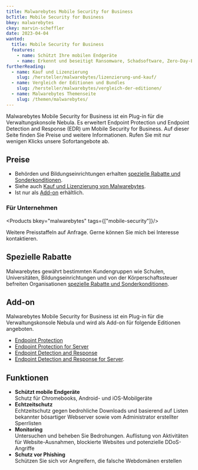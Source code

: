 ```yaml
---
title: Malwarebytes Mobile Security for Business
bcTitle: Mobile Security for Business
bkey: malwarebytes
ckey: marvin-scheffler
date: 2023-04-04
wanted:
  title: Mobile Security for Business
  features:
    - name: Schützt Ihre mobilen Endgeräte
    - name: Erkennt und beseitigt Ransomware, Schadsoftware, Zero-Day-Exploits, unerwünschte Programme und Adware
furtherReading:
  - name: Kauf und Lizenzierung
    slug: /hersteller/malwarebytes/lizenzierung-und-kauf/
  - name: Vergleich der Editionen und Bundles
    slug: /hersteller/malwarebytes/vergleich-der-editionen/
  - name: Malwarebytes Themenseite
    slug: /themen/malwarebytes/
---
```



<Intro>

Malwarebytes Mobile Security for Business ist ein Plug-in für die Verwaltungskonsole Nebula. Es erweitert Endpoint Protection und Endpoint Detection and Response (EDR) um Mobile Security for Business. Auf dieser Seite finden Sie Preise und weitere Informationen. Rufen Sie mit nur wenigen Klicks unsere Sofortangebote ab.

</Intro>

<TOC />

## Preise

<ArrowList>

- Behörden und Bildungseinrichtungen erhalten [spezielle Rabatte und Sonderkonditionen](/hersteller/malwarebytes/lizenzierung-und-kauf/#sonderkonditionen).
- Siehe auch [Kauf und Lizenzierung von Malwarebytes](/hersteller/malwarebytes/lizenzierung-und-kauf/).
- Ist nur als [Add-on](#add-on) erhältlich.

</ArrowList>

### Für Unternehmen

<Products bkey="malwarebytes" tags={["mobile-security"]}/>

<Info>

Weitere Preisstaffeln auf Anfrage. Gerne können Sie mich bei Interesse kontaktieren.

</Info>

## Spezielle Rabatte

Malwarebytes gewährt bestimmten Kundengruppen wie Schulen, Universitäten, Bildungseinrichtungen und von der Körperschaftssteuer befreiten Organisationen [spezielle Rabatte und Sonderkonditionen](/hersteller/malwarebytes/lizenzierung-und-kauf/#sonderkonditionen).

## Add-on

Malwarebytes Mobile Security for Business ist ein Plug-in für die Verwaltungskonsole Nebula und wird als Add-on für folgende Editionen angeboten.

<ArrowList>

- [Endpoint Protection](/hersteller/malwarebytes/endpoint-protection/)
- [Endpoint Protection for Server](/hersteller/malwarebytes/endpoint-protection-for-server/)
- [Endpoint Detection and Response](/hersteller/malwarebytes/endpoint-detection-response/)
- [Endpoint Detection and Response for Server](/hersteller/malwarebytes/endpoint-detection-response-for-server/).

</ArrowList>

## Funktionen


- **Schützt mobile Endgeräte** <br/>
Schutz für Chromebooks, Android- und iOS-Mobilgeräte
- **Echtzeitschutz** <br/>
Echtzeitschutz gegen bedrohliche Downloads und basierend auf Listen bekannter bösartiger Webserver sowie vom Administrator erstellter Sperrlisten
- **Monitoring** <br/>
Untersuchen und beheben Sie Bedrohungen. Auflistung von Aktivitäten für Website-Ausnahmen, blockierte Websites und potenzielle DDoS-Angriffe
- **Schutz vor Phishing** <br/>
Schützen Sie sich vor Angreifern, die falsche Webdomänen erstellen

<GetInTouch theme="light" />
